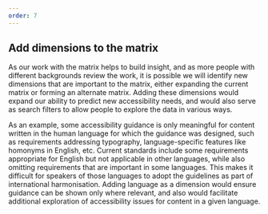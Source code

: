 ```yaml
---
order: 7
---
```


## Add dimensions to the matrix

As our work with the matrix helps to build insight, and as more people with different backgrounds review the work, it is possible we will identify new dimensions that are important to the matrix, either expanding the current matrix or forming an alternate matrix. Adding these dimensions would expand our ability to predict new accessibility needs, and would also serve as search filters to allow people to explore the data in various ways.

As an example, some accessibility guidance is only meaningful for content written in the human language for which the guidance was designed, such as requirements addressing typography, language-specific features like homonyms in English, etc. Current standards include some requirements appropriate for English but not applicable in other languages, while also omitting requirements that are important in some languages. This makes it difficult for speakers of those languages to adopt the guidelines as part of international harmonisation. Adding language as a dimension would ensure guidance can be shown only where relevant, and also would facilitate additional exploration of accessibility issues for content in a given language.
